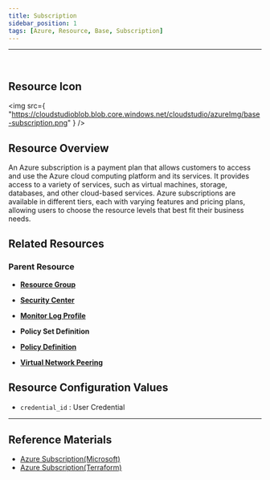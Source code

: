 ```yaml
---
title: Subscription
sidebar_position: 1
tags: [Azure, Resource, Base, Subscription]
---
```



<hr />
<br />


## Resource Icon

<img
    src={
        "https://cloudstudioblob.blob.core.windows.net/cloudstudio/azureImg/base-subscription.png"
    }
/>

## Resource Overview

An Azure subscription is a payment plan that allows customers to access and use the Azure cloud computing platform and its services. 
It provides access to a variety of services, such as virtual machines, storage, databases, and other cloud-based services. 
Azure subscriptions are available in different tiers, each with varying features and pricing plans, allowing users to choose the resource levels that best fit their business needs.

## Related Resources

### Parent Resource

-   [**Resource Group**](https://docs.cstudio.app/docs/resource/azure/Base/ResourceGroup)
-   [**Security Center**](https://docs.cstudio.app/docs/resource/azure/azure/SecurityCenter)

-   [**Monitor Log Profile**](https://docs.cstudio.app/docs/resource/azure/Monitor/MonitorLogProfile)

-   **Policy Set Definition**
-   [**Policy Definition**](https://docs.cstudio.app/docs/resource/azure/Policy/PolicyDefinition)
-   [**Virtual Network Peering**](https://docs.cstudio.app/docs/resource/azure/Network/VirtualNetworkPeering)

## Resource Configuration Values

-   `credential_id` : User Credential

---

## Reference Materials

-   [Azure Subscription(Microsoft)](https://learn.microsoft.com/ko-kr/azure/cost-management-billing/manage/create-subscription)
-   [Azure Subscription(Terraform)](https://registry.terraform.io/providers/hashicorp/azurerm/latest/docs/resources/subscription)
